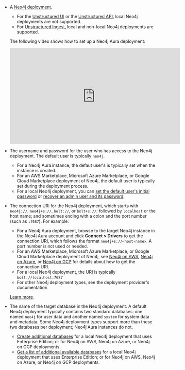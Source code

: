 - A [Neo4j deployment](https://neo4j.com/deployment-center/).

  - For the [Unstructured UI](/ui/overview) or the [Unstructured API](/api-reference/overview), local Neo4j deployments are not supported.
  - For [Unstructured Ingest](/ingestion/overview), local and non-local Neo4j deployments are supported.

  The following video shows how to set up a Neo4j Aura deployment:

  <iframe
  width="560"
  height="315"
  src="https://www.youtube.com/embed/fo8uDIm1zCE"
  title="YouTube video player"
  frameborder="0"
  allow="accelerometer; autoplay; clipboard-write; encrypted-media; gyroscope; picture-in-picture"
  allowfullscreen
  ></iframe>

- The username and password for the user who has access to the Neo4j deployment. The default user is typically `neo4j`.

  - For a Neo4j Aura instance, the defaut user's is typically set when the instance is created.
  - For an AWS Marketplace, Microsoft Azure Marketplace, or Google Cloud Marketplace deployment of Neo4j, the default user is typically set during the deployment process.
  - For a local Neo4j deployment, you can [set the default user's initial password](https://neo4j.com/docs/operations-manual/current/configuration/set-initial-password/) or [recover an admin user and its password](https://neo4j.com/docs/operations-manual/current/authentication-authorization/password-and-user-recovery/).

- The connection URI for the Neo4j deployment, which starts with `neo4j://`, `neo4j+s://`, `bolt://`, or `bolt+s://`; followed by `localhost` or the host name; and sometimes ending with a colon and the port number (such as `:7687`). For example:

  - For a Neo4j Aura deployment, browse to the target Neo4j instance in the Neo4j Aura account and click **Connect > Drivers** to get the connection URI, which follows the format `neo4j+s://<host-name>`. A port number is not used or needed.
  - For an AWS Marketplace, Microsoft Azure Marketplace, or Google Cloud Marketplace deployment of Neo4j, see 
    [Neo4j on AWS](https://neo4j.com/docs/operations-manual/current/cloud-deployments/neo4j-aws/),
    [Neo4j on Azure](https://neo4j.com/docs/operations-manual/current/cloud-deployments/neo4j-azure/), or 
    [Neo4j on GCP](https://neo4j.com/docs/operations-manual/current/cloud-deployments/neo4j-gcp/) 
    for details about how to get the connection URI.
  - For a local Neo4j deployment, the URI is typically `bolt://localhost:7687`
  - For other Neo4j deployment types, see the deployment provider's documentation.

  [Learn more](https://neo4j.com/docs/browser-manual/current/operations/dbms-connection).

- The name of the target database in the Neo4j deployment. A default Neo4j deployment typically contains two standard databases: one named `neo4j` for user data and another 
  named `system` for system data and metadata. Some Neo4j deployment types support more than these two databases per deployment; 
  Neo4j Aura instances do not.  

  - [Create additional databases](https://neo4j.com/docs/operations-manual/current/database-administration/standard-databases/create-databases/) 
    for a local Neo4j deployment that uses Enterprise Edition; or for Neo4j on AWS, Neo4j on Azure, or Neo4j on GCP deployments. 
  - [Get a list of additional available databases](https://neo4j.com/docs/operations-manual/current/database-administration/standard-databases/listing-databases/) 
    for a local Neo4j deployment that uses Enterprise Edition; or for Neo4j on AWS, Neo4j on Azure, or Neo4j on GCP deployments.